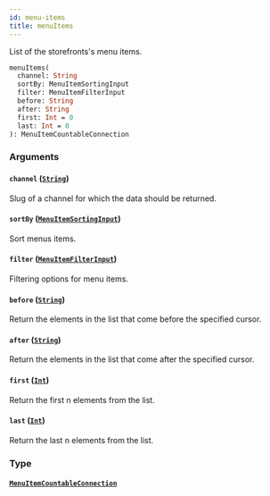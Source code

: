 ```yaml
---
id: menu-items
title: menuItems
---
```


List of the storefronts's menu items.

```graphql
menuItems(
  channel: String
  sortBy: MenuItemSortingInput
  filter: MenuItemFilterInput
  before: String
  after: String
  first: Int = 0
  last: Int = 0
): MenuItemCountableConnection

```

### Arguments

#### `channel` ([`String`](/api-reference/scalars/string.mdx))

Slug of a channel for which the data should be returned.

#### `sortBy` ([`MenuItemSortingInput`](/api-reference/inputs/menu-item-sorting-input.mdx))

Sort menus items.

#### `filter` ([`MenuItemFilterInput`](/api-reference/inputs/menu-item-filter-input.mdx))

Filtering options for menu items.

#### `before` ([`String`](/api-reference/scalars/string.mdx))

Return the elements in the list that come before the specified cursor.

#### `after` ([`String`](/api-reference/scalars/string.mdx))

Return the elements in the list that come after the specified cursor.

#### `first` ([`Int`](/api-reference/scalars/int.mdx))

Return the first n elements from the list.

#### `last` ([`Int`](/api-reference/scalars/int.mdx))

Return the last n elements from the list.

### Type

#### [`MenuItemCountableConnection`](/api-reference/objects/menu-item-countable-connection.mdx)
